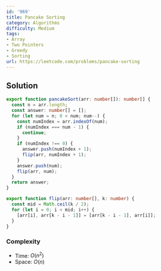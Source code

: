 ```yaml
---
id: '969'
title: Pancake Sorting
category: Algorithms
difficulty: Medium
tags:
- Array
- Two Pointers
- Greedy
- Sorting
url: https://leetcode.com/problems/pancake-sorting
---
```


## Solution

```typescript filename="solution.ts" copy
export function pancakeSort(arr: number[]): number[] {
  const n = arr.length;
  const answer: number[] = [];
  for (let num = n; 0 < num; num--) {
    const numIndex = arr.indexOf(num);
    if (numIndex === num - 1) {
      continue;
    }
    if (numIndex !== 0) {
      answer.push(numIndex + 1);
      flip(arr, numIndex + 1);
    }
    answer.push(num);
    flip(arr, num);
  }
  return answer;
}

export function flip(arr: number[], k: number) {
  const mid = Math.ceil(k / 2);
  for (let i = 0; i < mid; i++) {
    [arr[i], arr[k - i - 1]] = [arr[k - i - 1], arr[i]];
  }
}
```

### Complexity

- Time: $O(n^2)$
- Space: $O(n)$

